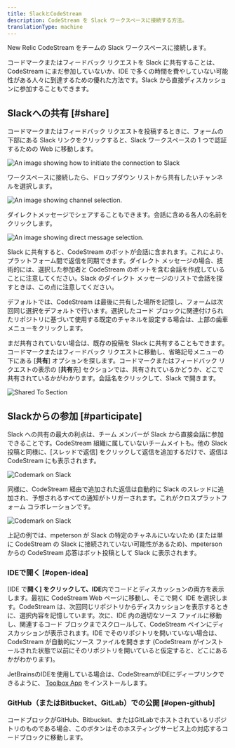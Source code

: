 ```yaml
---
title: SlackとCodeStream
description: CodeStream を Slack ワークスペースに接続する方法。
translationType: machine
---
```








New Relic CodeStream をチームの Slack ワークスペースに接続します。

コードマークまたはフィードバック リクエストを Slack に共有することは、CodeStream にまだ参加していないか、IDE で多くの時間を費やしていない可能性がある人々に到達するための優れた方法です。Slack から直接ディスカッションに参加することもできます。

## Slackへの共有 [#share]

コードマークまたはフィードバック リクエストを投稿するときに、フォームの下部にある Slack リンクをクリックすると、Slack ワークスペースの 1 つで認証するための Web に移動します。

<img
  title="Slack basic"
  alt="An image showing how to initiate the connection to Slack"
  src={codestreamCodemarkSlackUnauthenticated}
/>

ワークスペースに接続したら、ドロップダウン リストから共有したいチャンネルを選択します。

<img
  title="Slack channels"
  alt="An image showing channel selection."
  src={codestreamChooseSlackChannel}
/>

ダイレクトメッセージでシェアすることもできます。会話に含める各人の名前をクリックします。

<img
  title="Slack channels"
  alt="An image showing direct message selection."
  src={codestreamChooseSlackDirectMessage}
/>

Slack に共有すると、CodeStream のボットが会話に含まれます。これにより、プラットフォーム間で返信を同期できます。ダイレクト メッセージの場合、技術的には、選択した参加者と CodeStream のボットを含む会話を作成していることに注意してください。Slack のダイレクト メッセージのリストで会話を探すときは、この点に注意してください。

デフォルトでは、CodeStream は最後に共有した場所を記憶し、フォームは次回同じ選択をデフォルトで行います。選択したコード ブロックに関連付けられたリポジトリに基づいて使用する既定のチャネルを設定する場合は、上部の歯車メニューをクリックします。

まだ共有されていない場合は、既存の投稿を Slack に共有することもできます。コードマークまたはフィードバック リクエストに移動し、省略記号メニューの下にある \[**共有**] オプションを探します。コードマークまたはフィードバック リクエストの表示の \[**共有**先] セクションでは、共有されているかどうか、どこで共有されているかがわかります。会話名をクリックして、Slack で開きます。

<img
  alt="Shared To Section"
  src={codestreamCodemarkSharedtoSlackChannel}
/>

## Slackからの参加 [#participate]

Slack への共有の最大の利点は、チーム メンバーが Slack から直接会話に参加できることです。CodeStream 組織に属していないチームメイトも。他の Slack 投稿と同様に、\[スレッドで返信] をクリックして返信を追加するだけで、返信は CodeStream にも表示されます。

<img
  alt="Codemark on Slack"
  src={codestreamCodemarkonSlack}
/>

同様に、CodeStream 経由で追加された返信は自動的に Slack のスレッドに追加され、予想されるすべての通知がトリガーされます。これがクロスプラットフォーム コラボレーションです。

<img
  alt="Codemark on Slack"
  src={codestreamCodemarkSlackvsCodestream}
/>

上記の例では、mpeterson が Slack の特定のチャネルにいないため (または単に CodeStream の Slack に接続されていない可能性があるため)、mpeterson からの CodeStream 応答はボット投稿として Slack に表示されます。

### IDEで開く [#open-idea]

\[IDE で**開く] をクリックして、IDE**内でコードとディスカッションの両方を表示します。最初に CodeStream Web ページに移動し、そこで開く IDE を選択します。CodeStream は、次回同じリポジトリからディスカッションを表示するときに、選択内容を記憶しています。次に、IDE 内の適切なソース ファイルに移動し、関連するコード ブロックまでスクロールして、CodeStream ペインにディスカッションが表示されます。IDE でそのリポジトリを開いていない場合は、CodeStream が自動的にソース ファイルを開きます (CodeStream がインストールされた状態で以前にそのリポジトリを開いていると仮定すると、どこにあるかがわかります)。

JetBrainsのIDEを使用している場合は、CodeStreamがIDEにディープリンクできるように、 [Toolbox App](https://www.jetbrains.com/toolbox-app/) をインストールします。

### GitHub（またはBitbucket、GitLab）での公開 [#open-github]

コードブロックがGitHub、Bitbucket、またはGitLabでホストされているリポジトリのものである場合、このボタンはそのホスティングサービス上の対応するコードブロックに移動します。